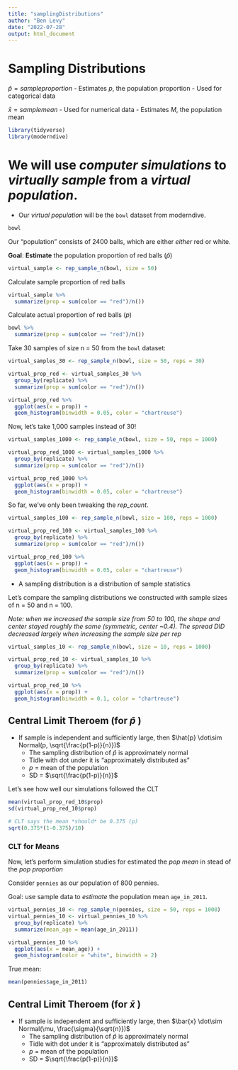 ```yaml
---
title: "samplingDistributions"
author: "Ben Levy"
date: "2022-07-28"
output: html_document
---
```


# Sampling Distributions

$\hat{p} = sample proportion$
  - Estimates $p$, the population proportion
  - Used for categorical data

$\bar{x} = sample mean$
  - Used for numerical data
  - Estimates $M$, the population mean
  
```r
library(tidyverse)
library(moderndive)
```

# We will use *computer simulations* to *virtually sample* from a *virtual population*.

- Our *virtual population* will be the `bowl` dataset from moderndive.

```r
bowl
```

Our "population" consists of 2400 balls, which are either *either* red or white.

**Goal**: **Estimate** the population proportion of red balls ($\hat{p}$)

```r
virtual_sample <- rep_sample_n(bowl, size = 50)
```

Calculate sample proportion of red balls

```r
virtual_sample %>%
  summarize(prop = sum(color == "red")/n())
```

Calculate actual proportion of red balls ($p$)

```r
bowl %>%
  summarize(prop = sum(color == "red")/n())
```

Take 30 samples of size n = 50 from the `bowl` dataset:

```r
virtual_samples_30 <- rep_sample_n(bowl, size = 50, reps = 30)

virtual_prop_red <- virtual_samples_30 %>%
  group_by(replicate) %>%
  summarize(prop = sum(color == "red")/n())
```

```r
virtual_prop_red %>%
  ggplot(aes(x = prop)) +
  geom_histogram(binwidth = 0.05, color = "chartreuse")
```

Now, let's take 1,000 samples instead of 30!

```r
virtual_samples_1000 <- rep_sample_n(bowl, size = 50, reps = 1000)

virtual_prop_red_1000 <- virtual_samples_1000 %>%
  group_by(replicate) %>%
  summarize(prop = sum(color == "red")/n())

virtual_prop_red_1000 %>%
  ggplot(aes(x = prop)) +
  geom_histogram(binwidth = 0.05, color = "chartreuse")
```

So far, we've only been tweaking the *rep_count*.

```r
virtual_samples_100 <- rep_sample_n(bowl, size = 100, reps = 1000)

virtual_prop_red_100 <- virtual_samples_100 %>%
  group_by(replicate) %>%
  summarize(prop = sum(color == "red")/n())

virtual_prop_red_100 %>%
  ggplot(aes(x = prop)) +
  geom_histogram(binwidth = 0.05, color = "chartreuse")
```

- A sampling distribution is a distribution of sample statistics

Let's compare the sampling distributions we constructed with sample sizes of n = 50 and n = 100.

*Note: when we increased the sample size from 50 to 100, the shape and center stayed roughly the same (symmetric, center ~0.4). The spread DID decreased largely when increasing the sample size per rep*

```r
virtual_samples_10 <- rep_sample_n(bowl, size = 10, reps = 1000)

virtual_prop_red_10 <- virtual_samples_10 %>%
  group_by(replicate) %>%
  summarize(prop = sum(color == "red")/n())
```

```r
virtual_prop_red_10 %>%
  ggplot(aes(x = prop)) +
  geom_histogram(binwidth = 0.1, color = "chartreuse")
```

## Central Limit Theroem (for $\hat{p}$ )

- If sample is independent and sufficiently large, then $\hat{p} \dot\sim Normal(p, \sqrt{\frac{p(1-p)}{n}})$
  - The sampling distribution of $\hat{p}$ is approximately normal 
  - Tidle with dot under it is "approximately distributed as"
  - $p$ = mean of the population
  - SD = $\sqrt{\frac{p(1-p)}{n}}$
  
Let's see how well our simulations followed the CLT

```r
mean(virtual_prop_red_10$prop)
sd(virtual_prop_red_10$prop)

# CLT says the mean *should* be 0.375 (p)
sqrt(0.375*(1-0.375)/10)
```

### CLT for Means

Now, let's perform simulation studies for estimated the *pop mean* in stead of the *pop proportion*

Consider `pennies` as our population of 800 pennies.

Goal: use sample data to *estimate* the population mean `age_in_2011`.

```r
virtual_pennies_10 <- rep_sample_n(pennies, size = 50, reps = 1000)
virtual_pennies_10 <- virtual_pennies_10 %>%
  group_by(replicate) %>%
  summarize(mean_age = mean(age_in_2011))

virtual_pennies_10 %>%
  ggplot(aes(x = mean_age)) +
  geom_histogram(color = "white", binwidth = 2)
```

True mean:

```r
mean(pennies$age_in_2011)
```

## Central Limit Theroem (for $\bar{x}$ )

- If sample is independent and sufficiently large, then $\bar{x} \dot\sim Normal(\mu, \frac{\sigma}{\sqrt{n}})$
  - The sampling distribution of $\hat{p}$ is approximately normal 
  - Tidle with dot under it is "approximately distributed as"
  - $p$ = mean of the population
  - SD = $\sqrt{\frac{p(1-p)}{n}}$
  
